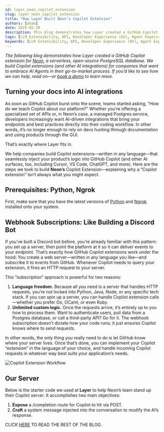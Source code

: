 ```yaml
---
id: layer_neon_copilot_extension
slug: layer_neon_copilot_extension
title: "How Layer Built Neon’s Copilot Extension"
authors: [aham]
date: 2025-02-20
description: This blog demonstrates how Layer created a GitHub Copilot extension for Neon, a serverless, open-source PostgreSQL database. We build Copilot extensions (and other AI integrations) for companies that want to embrace AI Agents in their go-to-market process. If you’d like to see how we can help, read on—or book a demo to learn more
tags: [LLM Extensibility, API, Developer Experience (DX), Agent Experience (AX), GitHub Copilot, Neon]
keywords: [LLM Extensibility, API, Developer Experience (DX), Agent Experience (AX), GitHub Copilot, Neon]
---
```


<head>
  <title>Layer AI Blog | How Layer Built Neon’s Copilot Extension</title>
  <meta property="og:title" content="Layer AI Blog | How Layer Built Neon’s Copilot Extension"></meta>
</head>

_The following blog demonstrates how Layer created a GitHub Copilot extension for [Neon](https://neon.tech/), a serverless, open-source PostgreSQL database. We build Copilot extensions (and other AI integrations) for companies that want to embrace AI Agents in their go-to-market process. If you’d like to see how we can help, read on—or [book a demo](https://cal.com/team/layer/demo) to learn more._

## Turning your docs into AI integrations

As soon as GitHub Copilot burst onto the scene, teams started asking, “How do we teach Copilot about our platform?” Whether you’re offering a specialized set of APIs or, in Neon’s case, a managed Postgres service, developers increasingly want AI-driven integrations that bring your endpoints and best practices directly into their coding workflow. In other words, it’s no longer enough to rely on devs hunting through documentation and using products through the GUI.

That’s exactly where Layer fits in. 

We help companies build Copilot extensions—written in any language—that seamlessly inject your product’s logic into GitHub Copilot (and other AI surfaces, too, including Cursor, VS Code, ChatGPT, and more). Here are the steps we took to build **Neon’s** Copilot Extension—explaining why a “Copilot extension” isn’t always what you might expect.

## Prerequisites: Python, Ngrok

First, make sure that you have the latest versions of [Python](https://www.python.org/downloads/) and [Ngrok](https://ngrok.com/downloads/) installed onto your system.

## Webhook Subscriptions: Like Building a Discord Bot

If you’ve built a Discord bot before, you’re already familiar with this pattern: you set up a server, then point the platform at it so it can deliver events to your endpoint. That’s exactly how GitHub Copilot extensions work under the hood: You create a web server—written in any language you like—and subscribe it to events from GitHub. Whenever Copilot needs to query your extension, it fires an HTTP request to your server.

This “subscription” approach is powerful for two reasons:
1. **Language freedom.** Because all you need is a server that handles HTTP requests, you’re not locked into Python, Java, Node, or any specific tech stack. If you can spin up a server, you can handle Copilot extension calls—whether you prefer Go, OCaml, or even Ruby.
2. **Unlimited custom logic.** Once the requests arrive, it’s entirely up to you how to process them. Want to authenticate users, pull data from a Postgres database, or call a third-party API? Go for it. The webhook subscription doesn’t dictate how your code runs; it just ensures Copilot knows where to send requests.

In other words, the only thing you really need to do is let GitHub know where your server lives. Once that’s done, you can implement your Copilot “extension” in the language of your choice, and handle incoming Copilot requests in whatever way best suits your application’s needs.

![Copilot Extension Workflow](./assets/layer_neon_copilot_extension/copilot_extension.jpg)

## Our Server

Below is the starter code we used at **Layer** to help Neon’s team stand up their Copilot server. It accomplishes two main objectives:
1. **Expose** a /completion route for Copilot to hit via POST.
2. **Craft** a system message injected into the conversation to modify the AI’s response.

CLICK [HERE](https://neon.tech/blog/how-to-build-github-copilot-extensions) TO READ THE REST OF THE BLOG.